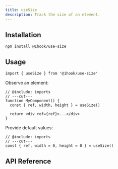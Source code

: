 ```yaml
---
title: useSize
description: Track the size of an element.
---
```


## Installation

```package-install
npm install @1hook/use-size
```

## Usage

```tsx twoslash include imports
import { useSize } from '@1hook/use-size'
```

Observe an element:

```tsx twoslash
// @include: imports
// ---cut---
function MyComponent() {
  const { ref, width, height } = useSize()

  return <div ref={ref}>...</div>
}
```

Provide default values:

```tsx twoslash
// @include: imports
// ---cut---
const { ref, width = 0, height = 0 } = useSize()
```

## API Reference

<AutoTypeTable
  name="UseSizeOptions"
  description="The options for the useSize hook."
  path="packages/use-size/src/index.ts"
/>

<AutoTypeTable
  name="UseSizeReturn"
  description="The return value of the useSize hook."
  path="packages/use-size/src/index.ts"
/>
